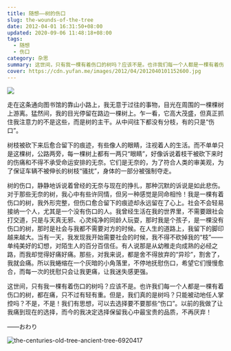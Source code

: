 ```yaml
---
title: 随想——树的伤口
slug: the-wounds-of-the-tree
date: 2012-04-01 16:31:50+08:00
updated: 2020-09-06 11:48:18+08:00
tags:
  - 随想
  - 伤口
category: 杂思
summary: 这世间，只有我一棵有着伤口的树吗？应该不是。也许我们每一个人都是一棵有着伤口的树，都在痛，只不过有轻有重。
cover: https://cdn.yufan.me/images/2012/04/2012040101152600.jpg
---
```


![](https://cdn.yufan.me/images/2012/04/2012040101152600.jpg)

<MusicPlayer netease={1489061392} />

走在这条通向图书馆的靠山小路上，我无意于过往的事物，目光在周围的一棵棵树上游离。猛然间，我的目光停留在路边一棵树上。乍一看，它高大茂盛，但真正抓住我注意力的不是这些，而是树的主干。从中间往下都没有分枝，有的只是“伤口”。

树枝被砍下来后愈合留下的痕迹，有些像人的眼睛，注视着人的生活。而不单单只是这棵树，公路两旁，每一棵树上都有一两只“眼睛”，好像诉说着枝干被砍下来时的伤痛和不得不承受命运安排的无奈。它们是无奈的，为了符合人类的审美观，为了保证车辆不被伸长的树枝“骚扰”，身体的一部分被强制夺走。

树的伤口，静静地诉说着曾经的无奈与现在的挣扎，那种沉默的诉说是如此悲伤。对于那些无奈的树，我心中有些许同情，但另一种感觉是同命相怜！我是一棵有着伤口的树，我外形完整，但伤口愈合留下的痕迹却永远留在了心上。社会不会轻易接纳一个人，尤其是一个没有伤口的人。我曾经生活在我的世界里，不需要跟社会打交道，只是与天真无邪、心灵纯净的同龄人玩耍，那时我是个孩子，是一棵没有伤口的树，那时是社会与我都不需要对方的时候。在人生的道路上，我留下的脚印越来越大。当有一天，我发现我开始需要社会的时候，我不得不砍掉我的“枝”——单纯美好的幻想，对陌生人的百分百信任。有人说那是从幼稚走向成熟的必经之路，而我却觉得好痛好痛。那些，对我来说，都是舍不得放弃的“异珍”，割舍了，我就会痛。所以我蜷缩在一个灰暗的小角落里，不停地抚慰伤口，希望它们慢慢愈合，而每一次的抚慰只会让我更痛，让我迷失感更强。

这世间，只有我一棵有着伤口的树吗？应该不是。也许我们每一个人都是一棵有着伤口的树，都在痛，只不过有轻有重。但是，我们真的是树吗？只能被动地任人掌控吗？不是，不是！我们有思想，可以去选择要不要那些“伤口”。以前的我做了让我痛到现在的选择，而今的我决定选择保留我心中最宝贵的品质，不再厌弃！

——おわり

![the-centuries-old-tree-ancient-tree-6920417](https://cdn.yufan.me/images/2012/04/2012040201181900.jpg)
